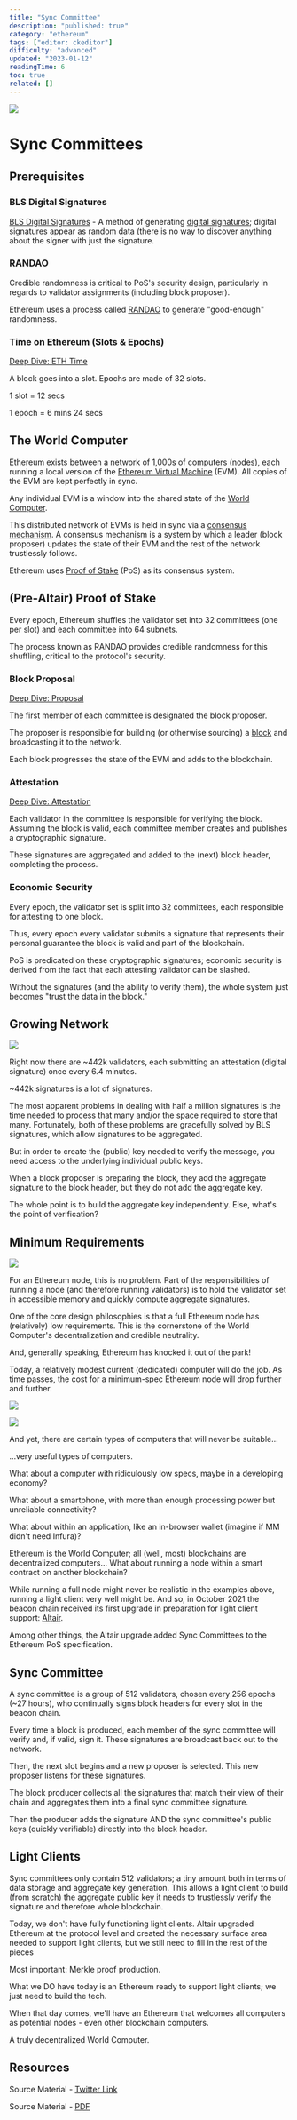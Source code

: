 ```yaml
---
title: "Sync Committee"
description: "published: true"
category: "ethereum"
tags: ["editor: ckeditor"]
difficulty: "advanced"
updated: "2023-01-12"
readingTime: 6
toc: true
related: []
---
```


![](/images/sync-committee-banner.jpeg)

# Sync Committees

## Prerequisites

### BLS Digital Signatures

[BLS Digital Signatures](/concepts/bls-signatures) - A method of generating [digital signatures](/concepts/digital-signatures); digital signatures appear as random data (there is no way to discover anything about the signer with just the signature.

### RANDAO

Credible randomness is critical to PoS's security design, particularly in regards to validator assignments (including block proposer). 

Ethereum uses a process called [RANDAO](https://inevitableeth.com/home/ethereum/network/consensus/randao) to generate "good-enough" randomness.

### Time on Ethereum (Slots & Epochs)

[Deep Dive: ETH Time](https://inevitableeth.com/home/ethereum/network/consensus/time)

A block goes into a slot. Epochs are made of 32 slots. 

1 slot = 12 secs

1 epoch = 6 mins 24 secs

## The World Computer

Ethereum exists between a network of 1,000s of computers ([nodes](https://inevitableeth.com/home/ethereum/network/node)), each running a local version of the [Ethereum Virtual Machine](https://inevitableeth.com/home/ethereum/evm) (EVM). All copies of the EVM are kept perfectly in sync. 

Any individual EVM is a window into the shared state of the [World Computer](https://inevitableeth.com/home/ethereum/world-computer).

This distributed network of EVMs is held in sync via a [consensus mechanism](https://inevitableeth.com/home/ethereum/network/consensus). A consensus mechanism is a system by which a leader (block proposer) updates the state of their EVM and the rest of the network trustlessly follows.

Ethereum uses [Proof of Stake](https://inevitableeth.com/home/ethereum/network/consensus/pos) (PoS) as its consensus system.

## (Pre-Altair) Proof of Stake

Every epoch, Ethereum shuffles the validator set into 32 committees (one per slot) and each committee into 64 subnets.

The process known as RANDAO provides credible randomness for this shuffling, critical to the protocol's security.

### Block Proposal

[Deep Dive: Proposal](https://inevitableeth.com/home/ethereum/network/consensus/block-proposal)

The first member of each committee is designated the block proposer. 

The proposer is responsible for building (or otherwise sourcing) a [block](/ethereum/blockchain/block) and broadcasting it to the network. 

Each block progresses the state of the EVM and adds to the blockchain.

### Attestation

[Deep Dive: Attestation](https://inevitableeth.com/home/ethereum/network/consensus/attestation)

Each validator in the committee is responsible for verifying the block. Assuming the block is valid, each committee member creates and publishes a cryptographic signature. 

These signatures are aggregated and added to the (next) block header, completing the process.

### Economic Security

Every epoch, the validator set is split into 32 committees, each responsible for attesting to one block. 

Thus, every epoch every validator submits a signature that represents their personal guarantee the block is valid and part of the blockchain.

PoS is predicated on these cryptographic signatures; economic security is derived from the fact that each attesting validator can be slashed. 

Without the signatures (and the ability to verify them), the whole system just becomes "trust the data in the block."

## Growing Network

![](/images/sync-committee-1.jpeg)

Right now there are ~442k validators, each submitting an attestation (digital signature) once every 6.4 minutes. 

~442k signatures is a lot of signatures.

The most apparent problems in dealing with half a million signatures is the time needed to process that many and/or the space required to store that many. Fortunately, both of these problems are gracefully solved by BLS signatures, which allow signatures to be aggregated.

But in order to create the (public) key needed to verify the message, you need access to the underlying individual public keys.

When a block proposer is preparing the block, they add the aggregate signature to the block header, but they do not add the aggregate key. 

The whole point is to build the aggregate key independently. Else, what's the point of verification?

## Minimum Requirements

![](/images/sync-committee-2.jpeg)

For an Ethereum node, this is no problem. Part of the responsibilities of running a node (and therefore running validators) is to hold the validator set in accessible memory and quickly compute aggregate signatures.

One of the core design philosophies is that a full Ethereum node has (relatively) low requirements. This is the cornerstone of the World Computer's decentralization and credible neutrality.

And, generally speaking, Ethereum has knocked it out of the park!

Today, a relatively modest current (dedicated) computer will do the job. As time passes, the cost for a minimum-spec Ethereum node will drop further and further. 

![](/images/sync-committee-3.jpeg)

![](/images/sync-committee-4.jpeg)

And yet, there are certain types of computers that will never be suitable... 

…very useful types of computers.

What about a computer with ridiculously low specs, maybe in a developing economy? 

What about a smartphone, with more than enough processing power but unreliable connectivity? 

What about within an application, like an in-browser wallet (imagine if MM didn't need Infura)?

Ethereum is the World Computer; all (well, most) blockchains are decentralized computers... What about running a node within a smart contract on another blockchain?

While running a full node might never be realistic in the examples above, running a light client very well might be. And so, in October 2021 the beacon chain received its first upgrade in preparation for light client support: [Altair](https://decrypt.co/84176/ethereum-altair-upgrade-next-week-heres-whats-in-it).

Among other things, the Altair upgrade added Sync Committees to the Ethereum PoS specification. 

## Sync Committee

A sync committee is a group of 512 validators, chosen every 256 epochs (~27 hours), who continually signs block headers for every slot in the beacon chain.

Every time a block is produced, each member of the sync committee will verify and, if valid, sign it. These signatures are broadcast back out to the network. 

Then, the next slot begins and a new proposer is selected. This new proposer listens for these signatures.

The block producer collects all the signatures that match their view of their chain and aggregates them into a final sync committee signature. 

Then the producer adds the signature AND the sync committee's public keys (quickly verifiable) directly into the block header.

## Light Clients

Sync committees only contain 512 validators; a tiny amount both in terms of data storage and aggregate key generation. This allows a light client to build (from scratch) the aggregate public key it needs to trustlessly verify the signature and therefore whole blockchain.

Today, we don't have fully functioning light clients. Altair upgraded Ethereum at the protocol level and created the necessary surface area needed to support light clients, but we still need to fill in the rest of the pieces

Most important: Merkle proof production.

What we DO have today is an Ethereum ready to support light clients; we just need to build the tech.

When that day comes, we'll have an Ethereum that welcomes all computers as potential nodes - even other blockchain computers.

A truly decentralized World Computer.

## Resources

Source Material - [Twitter Link](https://twitter.com/logarithmicrex/status/1579283196708941824)

Source Material - [PDF](/twitter-pdf-2022-10-10_sync_committee.pdf)

